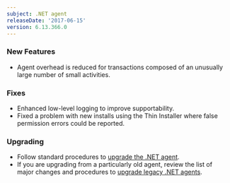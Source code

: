 ```yaml
---
subject: .NET agent
releaseDate: '2017-06-15'
version: 6.13.366.0
---
```


### New Features

* Agent overhead is reduced for transactions composed of an unusually large number of small activities.

### Fixes

* Enhanced low-level logging to improve supportability.
* Fixed a problem with new installs using the Thin Installer where false permission errors could be reported.

### Upgrading

* Follow standard procedures to [upgrade the .NET agent](/docs/agents/net-agent/installation-configuration/upgrade-net-agent).
* If you are upgrading from a particularly old agent, review the list of major changes and procedures to [upgrade legacy .NET agents](/docs/agents/net-agent/troubleshooting/upgrade-legacy-net-agents).
